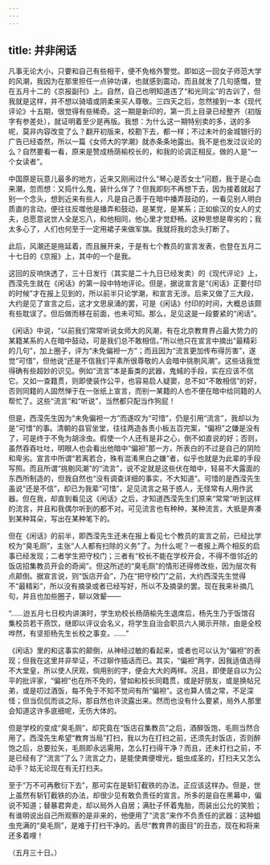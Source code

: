 ```yaml
---
---
---
```

title: 并非闲话
---



凡事无论大小，只要和自己有些相干，便不免格外警觉。即如这一回女子师范大学的风潮，我因为在那里担任一点钟功课，也就感到震动，而且就发了几句感慨，登在五月十二的《京报副刊》上。自然，自己也明知道违了“和光同尘”的古训了，但我就是这样，并不想以骑墙或阴柔来买人尊敬。三四天之后，忽然接到一本《现代评论》十五期，很觉得有些稀奇。这一期是新印的，第一页上目录已经整齐（初版字有参差处），就证明着至少是再版。我想：为什么这一期特别卖的多，送的多呢，莫非内容改变了么？翻开初版来，校勘下去，都一样；不过末叶的金城银行的广告已经杳然，所以一篇《女师大的学潮》就赤条条地露出。我不是也发过议论的么？自然要看一看，原来是赞成杨荫榆校长的，和我的论调正相反。做的人是“一个女读者”。

中国原是玩意儿最多的地方，近来又刚闹过什么“琴心是否女士”问题，我于是心血来潮，忽而想：又捣什么鬼，装什么佯了？但我即刻不再想下去，因为接着就起了别一个念头，想到近来有些人，凡是自己善于在暗中播弄鼓动的，一看见别人明白质直的言动，便往往反噬他是播弄和鼓动，是某党，是某系；正如偷汉的女人的丈夫，总愿意说世人全是忘八，和他相同，他心里才觉舒畅。这种思想是卑劣的；我太多心了，人们也何至于一定用裙子来做军旗。我就将我的念头打断了。

此后，风潮还是拖延着，而且展开来，于是有七个教员的宣言发表，也登在五月二十七日的《京报》上，其中的一个是我。

这回的反响快透了，三十日发行（其实是二十九日已经发卖）的《现代评论》上，西滢先生就在《闲话》的第一段中特地评论。但是，据说宣言是“《闲话》正要付印的时候”才在报上见到的，所以前半只论学潮，和宣言无涉。后来又做了三大段，大约是见了宣言之后，这才文思泉涌的罢，可是《闲话》付印的时间，大概总该颇有些耽误了。但后做而移在前面，也未可知。那么，足见这是一段要紧的“闲话”。

《闲话》中说，“以前我们常常听说女师大的风潮，有在北京教育界占最大势力的某籍某系的人在暗中鼓动，可是我们总不敢相信。”所以他只在宣言中摘出“最精彩的几句”，加上圈子，评为“未免偏袒一方”；而且因为“流言更加传布得厉害”，遂觉“可惜”，但他说“还是不信我们平素所很尊敬的人会暗中挑剔风潮”。这些话我觉得确有些超妙的识见。例如“流言”本是畜类的武器，鬼蜮的手段，实在应该不信它。又如一查籍贯，则即使装作公平，也容易启人疑窦，总不如“不敢相信”的好，否则同籍的人固然惮于在一张纸上宣言，而别一某籍的人也不便在暗中给同籍的人帮忙了。这些“流言”和“听说”，当然都只配当作狗屁！

但是，西滢先生因为“未免偏袒一方”而遂叹为“可惜”，仍是引用“流言”，我却以为是“可惜”的事。清朝的县官坐堂，往往两造各责小板五百完案，“偏袒”之嫌是没有了，可是终于不免为胡涂虫。假使一个人还有是非之心，倒不如直说的好；否则，虽然吞吞吐吐，明眼人也会看出他暗中“偏袒”那一方，所表白的不过是自己的阴险和卑劣。宣言中所谓“若离若合，殊有混淆黑白之嫌”者，似乎也就是为此辈的手段写照。而且所谓“挑剔风潮”的“流言”，说不定就是这些伏在暗中，轻易不大露面的东西所制造的，但我自然也“没有调查详细的事实，不大知道”。可惜的是西滢先生虽说“还是不信”，却已为我辈“可惜”，足见流言之易于惑人，无怪常有人用作武器。但在我，却直到看见这《闲话》之后，才知道西滢先生们原来“常常”听到这样的流言，并且和我偶尔听到的都不对。可见流言也有种种，某种流言，大抵是奔凑到某种耳朵，写出在某种笔下的。

但在《闲话》的前半，即西滢先生还未在报上看见七个教员的宣言之前，已经比学校为“臭毛厕”，主张“人人都有扫除的义务”了。为什么呢？一者报上两个相反的启事已经发现；二者学生把守校门；三者有“校长不能在学校开会，不得不借邻近的饭店招集教员开会的奇闻”。但这所述的“臭毛厕”的情形还得修改些，因为层次有点颠倒。据宣言说，则“饭店开会”，乃在“把守校门”之前，大约西滢先生觉得不“最精彩”，所以没有摘录或者已经写好，所以不及摘录的罢。现在我来补摘几句，并且也加些圈子，聊以效颦——

“……迨五月七日校内讲演时，学生劝校长杨荫榆先生退席后，杨先生乃于饭馆召集校员若干燕饮，继即以评议会名义，将学生自治会职员六人揭示开除，由是全校哗然，有坚拒杨先生长校之事变。……”

《闲话》里的和这事实的颠倒，从神经过敏的看起来，或者也可以认为“偏袒”的表现；但我在这里并非举证，不过聊作插话而已。其实，“偏袒”两字，因我适值选得不大堂皇，所以使人厌观，倘用别的字，便会大大的两样。况且，即使是自以为公平的批评家，“偏袒”也在所不免的，譬如和校长同籍贯，或是好朋友，或是换帖兄弟，或是叨过酒饭，每不免于不知不觉间有所“偏袒”。这也算人情之常，不足深怪；但当侃侃而谈之际，那自然也许流露出来。然而也没有什么要紧，局外人那里会知道这许多底细呢，无伤大体的。

但是学校的变成“臭毛厕”，却究竟在“饭店召集教员”之后，酒醉饭饱，毛厕当然合用了。西滢先生希望“教育当局”打扫，我以为在打扫之前，还须先封饭店，否则醉饱之后，总要拉矢，毛厕即永远需用，怎么打扫得干净？而且，还未打扫之前，不是已经有了“流言”了么？流言之力，是能使粪便增光，蛆虫成圣的，打扫夫又怎么动手？姑无论现在有无打扫夫。

至于“万不可再敷衍下去”，那可实在是斩钉截铁的办法。正应该这样办。但是，世上虽然有斩钉截铁的办法，却很少见有敢负责任的宣言。所多的是自在黑幕中，偏说不知道；替暴君奔走，却以局外人自居；满肚子怀着鬼胎，而装出公允的笑脸；有谁明说出自己所观察的是非来的，他便用了“流言”来作不负责任的武器：这种蛆虫充满的“臭毛厕”，是难于打扫干净的。丢尽“教育界的面目”的丑态，现在和将来还多着哩！

（五月三十日。）